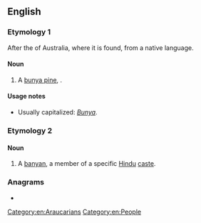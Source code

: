 ==English==

===Etymology 1===
After the {{w|Bunya mountains}} of Australia, where it is found, from a native language.

====Noun====
{{en-noun}}

# A [[bunya pine]], {{taxlink|Araucaria bidwillii|species|noshow=1}}.

====Usage notes====
* Usually capitalized: ''[[Bunya]]''.

===Etymology 2===
{{rfelite|en}}

====Noun====
{{en-noun}}

# {{lb|en|dated|India}} A [[banyan]], a member of a specific [[Hindu]] [[caste]].

===Anagrams===
* {{anagrams|en|Yanbu|unbay}}

[[Category:en:Araucarians]]
[[Category:en:People]]